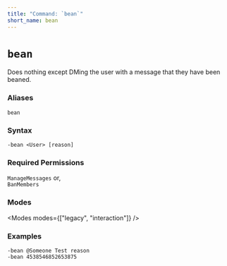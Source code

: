 ```yaml
---
title: "Command: `bean`"
short_name: bean
---
```



# `bean`

Does nothing except DMing the user with a message that they have been beaned.

### Aliases
`bean`

### Syntax

```
-bean <User> [reason]
```

### Required Permissions

`ManageMessages` or,<br />
`BanMembers`

### Modes

<Modes modes={["legacy", "interaction"]} />

### Examples

```
-bean @Someone Test reason
-bean 4538546852653875
```
